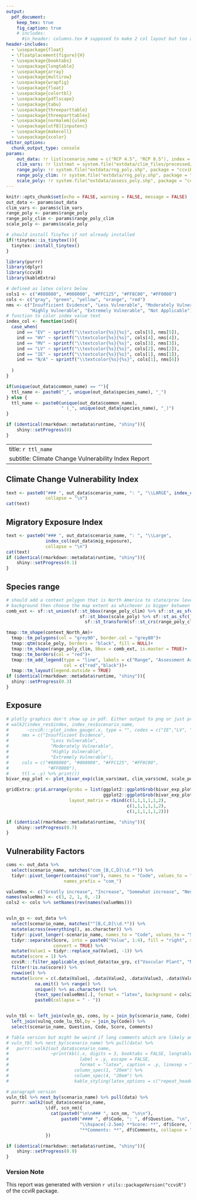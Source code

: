 ```yaml
---
output:
  pdf_document: 
    keep_tex: true
    fig_caption: true
    # includes:
      #in_header: columns.tex # supposed to make 2 col layout but too advanced for me
header-includes:
  - \usepackage{float}
  - \floatplacement{figure}{H}
  - \usepackage{booktabs}
  - \usepackage{longtable}
  - \usepackage{array}
  - \usepackage{multirow}
  - \usepackage{wrapfig}
  - \usepackage{float}
  - \usepackage{colortbl}
  - \usepackage{pdflscape}
  - \usepackage{tabu}
  - \usepackage{threeparttable}
  - \usepackage{threeparttablex}
  - \usepackage[normalem]{ulem}
  - \usepackage[utf8]{inputenc}
  - \usepackage{makecell}
  - \usepackage{xcolor}
editor_options: 
  chunk_output_type: console
params: 
    out_data: !r list(scenario_name = c("RCP 4.5", "RCP 8.5"), index = c("EV", "HV"))
    clim_vars: !r list(mat = system.file("extdata/clim_files/processed/MAT_reclassRCP_4.5.tif", package = "ccviR"), cmd = system.file("extdata/clim_files/processed/CMD_reclassRCP_4.5.tif", package = "ccviR"))
    range_poly: !r system.file("extdata/rng_poly.shp", package = "ccviR")
    range_poly_clim: !r system.file("extdata/rng_poly.shp", package = "ccviR")
    scale_poly: !r system.file("extdata/assess_poly.shp", package = "ccviR")
---
```


```r
knitr::opts_chunk$set(echo = FALSE, warning = FALSE, message = FALSE) 
out_data <- params$out_data
clim_vars <- params$clim_vars
range_poly <- params$range_poly
range_poly_clim <- params$range_poly_clim
scale_poly <- params$scale_poly

# should install TinyTex if not already installed
if(!tinytex::is_tinytex()){
  tinytex::install_tinytex()
}

library(purrr)
library(dplyr)
library(ccviR)
library(kableExtra)

# defined as latex colors below
cols1 <- c("#808080", "#008000", "#FFC125", "#FF8C00", "#FF0000")
cols <- c("gray", "green", "yellow", "orange", "red")
nms <- c("Insufficient Evidence", "Less Vulnerable", "Moderately Vulnerable",
         "Highly Vulnerable", "Extremely Vulnerable", "Not Applicable")
# function to color index value text
index_col <- function(ind){
  case_when(
    ind == "EV" ~ sprintf("\\textcolor{%s}{%s}", cols[5], nms[5]),
    ind == "HV" ~ sprintf("\\textcolor{%s}{%s}", cols[4], nms[4]),
    ind == "MV" ~ sprintf("\\textcolor{%s}{%s}", cols[3], nms[3]),
    ind == "LV" ~ sprintf("\\textcolor{%s}{%s}", cols[2], nms[2]),
    ind == "IE" ~ sprintf("\\textcolor{%s}{%s}", cols[1], nms[1]),
    ind == "N/A" ~ sprintf("\\textcolor{%s}{%s}", cols[1], nms[6])
    
  )
}

if(unique(out_data$common_name) == ""){
  ttl_name <- paste0("_", unique(out_data$species_name), "_")
} else {
  ttl_name <- paste0(unique(out_data$common_name),
                     " (_", unique(out_data$species_name), "_)")
}

if (identical(rmarkdown::metadata$runtime, "shiny")){
    shiny::setProgress(0)
}

```

<!-- make LaTeX colours that match our hex code colors -->
\definecolor{gray}{HTML}{808080}
\definecolor{green}{HTML}{008000}
\definecolor{yellow}{HTML}{FFC125}
\definecolor{orange}{HTML}{FF8C00}
\definecolor{red}{HTML}{FF0000}
---
title: `r ttl_name`
subtitle: Climate Change Vulnerability Index Report
---

## Climate Change Vulnerability Index
```r
text <- paste0("### ", out_data$scenario_name, ": ", "\\LARGE", index_col(out_data$CCVI_index),
               collapse = "\n")
cat(text)
```


## Migratory Exposure Index
```r
text <- paste0("### ", out_data$scenario_name, ": ", "\\Large",
               index_col(out_data$mig_exposure),
               collapse = "\n")
cat(text)
if (identical(rmarkdown::metadata$runtime, "shiny")){
    shiny::setProgress(0.1)
}
```


## Species range
```r
# should add a context polygon that is North America to state/prov level as
# background then choose the map extent as whichever is bigger between range and assessment area
comb_ext <- sf::st_union(sf::st_bbox(range_poly_clim) %>% sf::st_as_sfc(),
                            sf::st_bbox(scale_poly) %>% sf::st_as_sfc() %>%
                              sf::st_transform(sf::st_crs(range_poly_clim)))

tmap::tm_shape(context_North_Am)+
  tmap::tm_polygons(col = "grey90", border.col = "grey80")+
  tmap::qtm(scale_poly, borders = "black", fill = NULL)+
  tmap::tm_shape(range_poly_clim, bbox = comb_ext, is.master = TRUE)+
  tmap::tm_borders(col = "red")+
  tmap::tm_add_legend(type = "line", labels = c("Range", "Assessment Area"), 
                      col = c("red","black"))+
  tmap::tm_layout(legend.outside = TRUE)
if (identical(rmarkdown::metadata$runtime, "shiny")){
  shiny::setProgress(0.3)
}
```


## Exposure 
```r
# plotly graphics don't show up in pdf. Either output to png or just print the text. 
# walk2(index_res$index, index_res$scenario_name, 
#       ~ccviR:::plot_index_gauge(.x, type = "", codes = c("IE","LV", "MV", "HV", "EV"),
#     nms = c("Insufficient Evidence",
#                "Less Vulnerable",
#                "Moderately Vulnerable",
#                "Highly Vulnerable",
#                "Extremely Vulnerable"),
#     cols = c("#808080", "#008000", "#FFC125", "#FF8C00",
#               "#FF0000"),
#     ttl = .y) %>% print()) 
bivar_exp_plot <- plot_bivar_exp(clim_vars$mat, clim_vars$cmd, scale_poly, range_poly)

gridExtra::grid.arrange(grobs = list(ggplot2::ggplotGrob(bivar_exp_plot$plot), 
                                     ggplot2::ggplotGrob(bivar_exp_plot$legend)), 
                        layout_matrix = rbind(c(1,1,1,1,1,2),
                                              c(1,1,1,1,1,2),
                                              c(1,1,1,1,1,2)))
```

```r
if (identical(rmarkdown::metadata$runtime, "shiny")){
    shiny::setProgress(0.7)
}
```



## Vulnerability Factors
```r
coms <- out_data %>% 
  select(scenario_name, matches("com_[B,C,D]\\d.*")) %>% 
  tidyr::pivot_longer(contains("com"), names_to = "Code", values_to = "Comments",
                      names_prefix = "com_") 

valueNms <- c("Greatly increase", "Increase", "Somewhat increase", "Neutral", "Unknown")
names(valueNms) <- c(3, 2, 1, 0, -1)
cols2 <- cols %>% setNames(rev(names(valueNms)))


vuln_qs <- out_data %>% 
  select(scenario_name, matches("^[B,C,D]\\d.*")) %>% 
  mutate(across(everything(), as.character)) %>% 
  tidyr::pivot_longer(-scenario_name, names_to = "Code", values_to = "Score") %>% 
  tidyr::separate(Score, into = paste0("Value", 1:4), fill = "right", sep = ", ",
                  convert = TRUE) %>%
  mutate(Value1 = tidyr::replace_na(Value1, -1)) %>% 
  mutate(score = 1) %>% 
  ccviR:::filter_applicable_qs(out_data$tax_grp, c("Vascular Plant", "Nonvascular Plant")) %>% 
  filter(!is.na(score)) %>% 
  rowwise() %>% 
  mutate(Score = c(.data$Value1, .data$Value2, .data$Value3, .data$Value4) %>% 
           na.omit() %>% range() %>%  
           unique() %>% as.character() %>% 
           {text_spec(valueNms[.], format = "latex", background = cols2[.], bold = TRUE)} %>%
           paste0(collapse = " - "))


vuln_tbl <- left_join(vuln_qs, coms, by = join_by(scenario_name, Code)) %>% 
  left_join(vulnq_code_lu_tbl,by = join_by(Code)) %>% 
  select(scenario_name, Question, Code, Score, Comments)

# Table version but might be weird if long comments which are likely and recommended
# vuln_tbl %>% nest_by(scenario_name) %>% pull(data) %>% 
#   purrr::walk2(out_data$scenario_name,
#                ~print(kbl(.x, digits = 3, booktabs = FALSE, longtable = TRUE,
#                           label = .y, escape = FALSE,
#                           format = "latex", caption = .y, linesep = "") %>% 
#                         column_spec(1, "20em") %>%
#                         column_spec(4, "20em") %>%
#                         kable_styling(latex_options = c("repeat_header"))))

# paragraph version 
vuln_tbl %>% nest_by(scenario_name) %>% pull(data) %>%   
  purrr::walk2(out_data$scenario_name,
               \(df, scn_nm){
                 cat(paste0("\n\n### ", scn_nm, "\n\n"), 
                     paste0("#### ", df$Code, ": ", df$Question, "\n",
                            "\\hspace{-2.5em} **Score: **", df$Score, "\\newline \n", 
                            "**Comments: **", df$Comments, collapse = "\n\n"), sep = "")
               })

```

```r
if (identical(rmarkdown::metadata$runtime, "shiny")){
    shiny::setProgress(0.9)
}
```

### Version Note
This report was generated with version `r utils::packageVersion("ccviR")` of the ccviR package.
